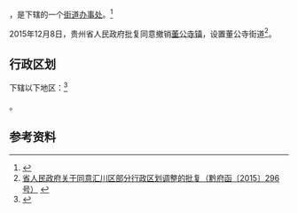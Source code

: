 {{中国乡级行政区
|景观照片文件名 = File:Zunyi Huichuan Administration Center.jpg
|景观照片描述 = 位于{{PAGENAMEBASE}}的汇川区政府
|52/03/03/101/000}}

'''{{PAGENAMEBASE}}'''，是{{PRC admin/fullname|52/03/03/101/000|3}}下辖的一个[[街道办事处|街道办事处]]。<ref>{{PRC admin/ref sgc|{{PRC admin/parent|52/03/03/101/000}}}}</ref>

2015年12月8日，贵州省人民政府批复同意撤销[[董公寺镇|董公寺镇]]，设置董公寺街道<ref>[http://www.gzgov.gov.cn/xxgk/zfxxgkpt/szfxxgkml/ztfl/zhzw/201701/t20170106_683089.html 省人民政府关于同意汇川区部分行政区划调整的批复（黔府函〔2015〕296号）] {{webarchive|url=https://web.archive.org/web/20170902013847/http://www.gzgov.gov.cn/xxgk/zfxxgkpt/szfxxgkml/ztfl/zhzw/201701/t20170106_683089.html |date=2017-09-02 }}</ref>。

== 行政区划 ==

{{PAGENAMEBASE}}下辖以下地区：<ref>{{PRC admin/ref sgc|52/03/03/101/000}}</ref>

{{PRC admin/children|52/03/03/101/000}}。

== 参考资料 ==

{{reflist}}

{{行政区划小作品}}
{{PRC admin/navcat|52/03/03/101/000}}